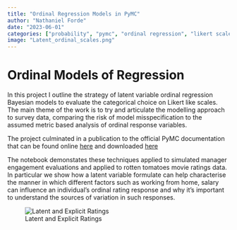 ```yaml
---
title: "Ordinal Regression Models in PyMC"
author: "Nathaniel Forde"
date: "2023-06-01"
categories: ["probability", "pymc", "ordinal regression", "likert scales"]
image: "Latent_ordinal_scales.png"
---
```


# Ordinal Models of Regression

In this project I outline the strategy of latent variable ordinal regression Bayesian models to evaluate the categorical choice on Likert like scales. The main theme of the work is to try and articulate the modelling approach to survey data, comparing the risk of model misspecification to the assumed metric based analysis of ordinal response variables. 

The project culminated in a publication to the official PyMC documentation that can be found online [here](https://www.pymc.io/projects/examples/en/latest/generalized_linear_models/GLM-ordinal-regression.html) and downloaded [here](GLM-ordinal-regression.html)

The notebook demonstates these techniques applied to simulated manager engagement evaluations and applied to rotten tomatoes movie ratings data. In particular we show how a latent variable formulate can help characterise the manner in which different factors such as working from home, salary can influence an individual's ordinal rating response and why it's important to understand the sources of variation in such responses.

![Latent and Explicit Ratings](Latent_ordinal_scales.png)